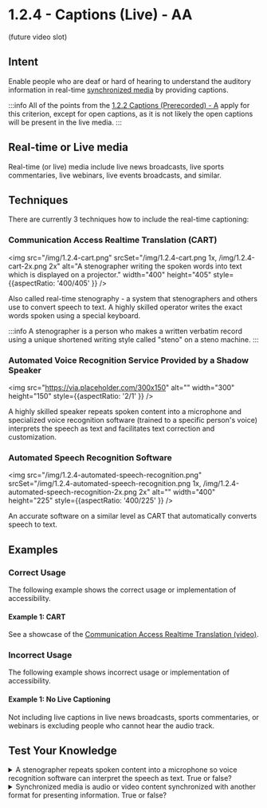 # 1.2.4 - Captions (Live) - AA

(future video slot)

## Intent

Enable people who are deaf or hard of hearing to understand the auditory information in real-time [synchronized media](/docs/wcag-documents/glossary-of-terms#synchronized-media) by providing captions.

:::info
All of the points from the [1.2.2 Captions (Prerecorded) - A](./1.2.2-captions-prerecorded.mdx) apply for this criterion, except for open captions, as it is not likely the open captions will be present in the live media.
:::

## Real-time or Live media

Real-time (or live) media include live news broadcasts, live sports commentaries, live webinars, live events broadcasts, and similar.

## Techniques

There are currently 3 techniques how to include the real-time captioning:

### Communication Access Realtime Translation (CART)

<img src="/img/1.2.4-cart.png" srcSet="/img/1.2.4-cart.png 1x, /img/1.2.4-cart-2x.png 2x" alt="A stenographer writing the spoken words into text which is displayed on a projector." width="400" height="405" style={{aspectRatio: '400/405' }} />

Also called real-time stenography - a system that stenographers and others use to convert speech to text. A highly skilled operator writes the exact words spoken using a special keyboard.

:::info
A stenographer is a person who makes a written verbatim record using a unique shortened writing style called "steno" on a steno machine.
:::

### Automated Voice Recognition Service Provided by a Shadow Speaker

<img src="https://via.placeholder.com/300x150" alt="" width="300" height="150" style={{aspectRatio: '2/1' }} />

A highly skilled speaker repeats spoken content into a microphone and specialized voice recognition software (trained to a specific person's voice) interprets the speech as text and facilitates text correction and customization.

### Automated Speech Recognition Software

<img src="/img/1.2.4-automated-speech-recognition.png" srcSet="/img/1.2.4-automated-speech-recognition.png 1x, /img/1.2.4-automated-speech-recognition-2x.png 2x" alt="" width="400" height="225" style={{aspectRatio: '400/225' }} />

An accurate software on a similar level as CART that automatically converts speech to text.

## Examples

### Correct Usage

The following example shows the correct usage or implementation of accessibility.

#### Example 1: CART

See a showcase of the [Communication Access Realtime Translation (video)](https://www.youtube.com/watch?v=-7koiXCgECc).

### Incorrect Usage

The following example shows incorrect usage or implementation of accessibility.

#### Example 1: No Live Captioning

Not including live captions in live news broadcasts, sports commentaries, or webinars is excluding people who cannot hear the audio track.

## Test Your Knowledge

<details>
	<summary>A stenographer repeats spoken content into a microphone so voice recognition software can interpret the speech as text. True or false?</summary>
  False - a stenographer writes, whereas a shadow speaker speaks.
</details>

<details>
  <summary>Synchronized media is audio or video content synchronized with another format for presenting information. True or false?</summary>
  True - no catch here.
</details>
